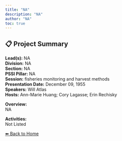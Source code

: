 ```yaml
---
title: "NA"
description: "NA"
author: "NA"
toc: true
---
```


## 📋 Project Summary

**Lead(s):** NA  
**Division:** NA  
**Section:** NA  
**PSSI Pillar:** NA  
**Session:** fisheries monitoring and harvest methods  
**Presentation Date:** December 09, 1955  
**Speakers:** Will Atlas  
**Hosts:** Ann-Marie Huang; Cory Lagasse; Erin Rechisky  

**Overview:**  
NA   

**Activities:**  
Not Listed

[⬅ Back to Home](../index.qmd)
